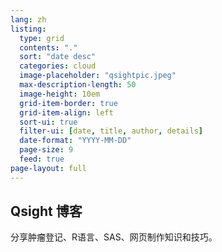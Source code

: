 ```yaml
---
lang: zh
listing:
  type: grid
  contents: "."
  sort: "date desc"
  categories: cloud
  image-placeholder: "qsightpic.jpeg"
  max-description-length: 50
  image-height: 10em
  grid-item-border: true
  grid-item-align: left
  sort-ui: true
  filter-ui: [date, title, author, details]
  date-format: "YYYY-MM-DD"
  page-size: 9
  feed: true
page-layout: full
---
```


## Qsight 博客{.unnumbered}

分享肿瘤登记、R语言、SAS、网页制作知识和技巧。




